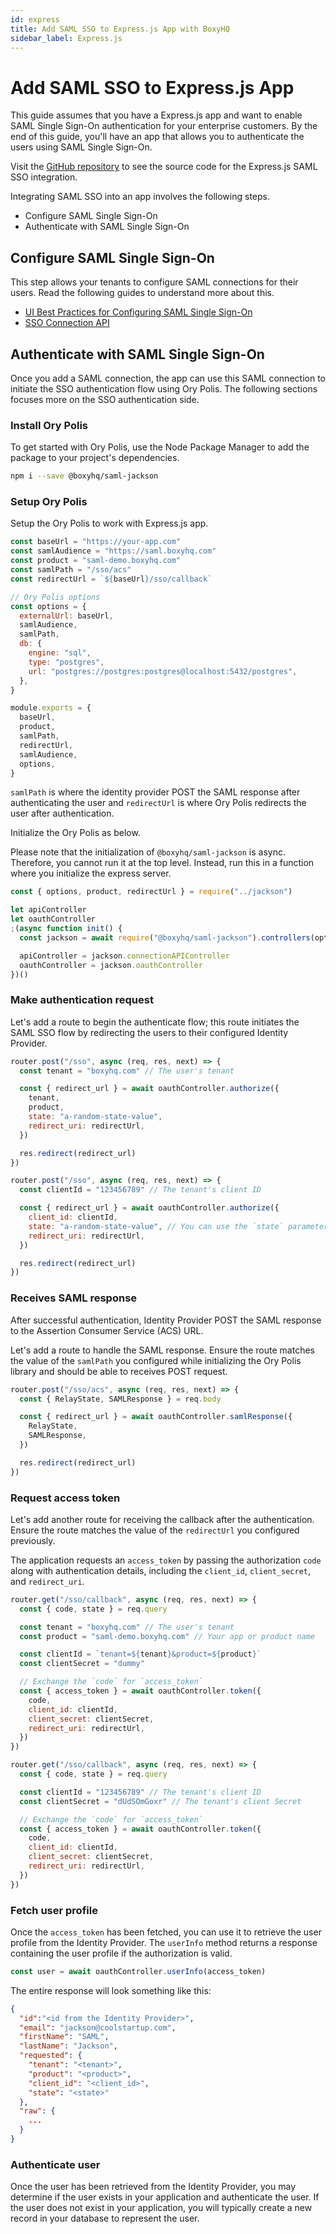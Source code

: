 ```yaml
---
id: express
title: Add SAML SSO to Express.js App with BoxyHQ
sidebar_label: Express.js
---
```



# Add SAML SSO to Express.js App

This guide assumes that you have a Express.js app and want to enable SAML Single Sign-On authentication for your enterprise
customers. By the end of this guide, you'll have an app that allows you to authenticate the users using SAML Single Sign-On.

Visit the [GitHub repository](https://github.com/ory/polis-examples/tree/main/apps/express) to see the source code for the
Express.js SAML SSO integration.

Integrating SAML SSO into an app involves the following steps.

- Configure SAML Single Sign-On
- Authenticate with SAML Single Sign-On

## Configure SAML Single Sign-On

This step allows your tenants to configure SAML connections for their users. Read the following guides to understand more about
this.

- [UI Best Practices for Configuring SAML Single Sign-On](../configuring-saml-sso.mdx)
- [SSO Connection API](../../sso-flow/index.mdx)

## Authenticate with SAML Single Sign-On

Once you add a SAML connection, the app can use this SAML connection to initiate the SSO authentication flow using Ory Polis. The
following sections focuses more on the SSO authentication side.

### Install Ory Polis

To get started with Ory Polis, use the Node Package Manager to add the package to your project's dependencies.

```bash
npm i --save @boxyhq/saml-jackson
```

### Setup Ory Polis

Setup the Ory Polis to work with Express.js app.

```js title="jackson.js"
const baseUrl = "https://your-app.com"
const samlAudience = "https://saml.boxyhq.com"
const product = "saml-demo.boxyhq.com"
const samlPath = "/sso/acs"
const redirectUrl = `${baseUrl}/sso/callback`

// Ory Polis options
const options = {
  externalUrl: baseUrl,
  samlAudience,
  samlPath,
  db: {
    engine: "sql",
    type: "postgres",
    url: "postgres://postgres:postgres@localhost:5432/postgres",
  },
}

module.exports = {
  baseUrl,
  product,
  samlPath,
  redirectUrl,
  samlAudience,
  options,
}
```

`samlPath` is where the identity provider POST the SAML response after authenticating the user and `redirectUrl` is where Ory
Polis redirects the user after authentication.

Initialize the Ory Polis as below.

Please note that the initialization of `@boxyhq/saml-jackson` is async. Therefore, you cannot run it at the top level. Instead,
run this in a function where you initialize the express server.

```js title="routes/index.js"
const { options, product, redirectUrl } = require("../jackson")

let apiController
let oauthController
;(async function init() {
  const jackson = await require("@boxyhq/saml-jackson").controllers(options)

  apiController = jackson.connectionAPIController
  oauthController = jackson.oauthController
})()
```

### Make authentication request

Let's add a route to begin the authenticate flow; this route initiates the SAML SSO flow by redirecting the users to their
configured Identity Provider.

<Tabs>
<TabItem value="01" label="With Tenant and Product" default>

```js title="/routes/index.js"
router.post("/sso", async (req, res, next) => {
  const tenant = "boxyhq.com" // The user's tenant

  const { redirect_url } = await oauthController.authorize({
    tenant,
    product,
    state: "a-random-state-value",
    redirect_uri: redirectUrl,
  })

  res.redirect(redirect_url)
})
```

</TabItem>

<TabItem value="02" label="With Client ID">

```js title="/routes/index.js"
router.post("/sso", async (req, res, next) => {
  const clientId = "123456789" // The tenant's client ID

  const { redirect_url } = await oauthController.authorize({
    client_id: clientId,
    state: "a-random-state-value", // You can use the `state` parameter to restore application state between redirects.
    redirect_uri: redirectUrl,
  })

  res.redirect(redirect_url)
})
```

</TabItem>
</Tabs>

### Receives SAML response

After successful authentication, Identity Provider POST the SAML response to the Assertion Consumer Service (ACS) URL.

Let's add a route to handle the SAML response. Ensure the route matches the value of the `samlPath` you configured while
initializing the Ory Polis library and should be able to receives POST request.

```js title="/routes/index.js"
router.post("/sso/acs", async (req, res, next) => {
  const { RelayState, SAMLResponse } = req.body

  const { redirect_url } = await oauthController.samlResponse({
    RelayState,
    SAMLResponse,
  })

  res.redirect(redirect_url)
})
```

### Request access token

Let's add another route for receiving the callback after the authentication. Ensure the route matches the value of the
`redirectUrl` you configured previously.

The application requests an `access_token` by passing the authorization `code` along with authentication details, including the
`client_id`, `client_secret`, and `redirect_uri`.

<Tabs>
<TabItem value="01" label="With Tenant and Product" default>

```js title="/routes/index.js"
router.get("/sso/callback", async (req, res, next) => {
  const { code, state } = req.query

  const tenant = "boxyhq.com" // The user's tenant
  const product = "saml-demo.boxyhq.com" // Your app or product name

  const clientId = `tenant=${tenant}&product=${product}`
  const clientSecret = "dummy"

  // Exchange the `code` for `access_token`
  const { access_token } = await oauthController.token({
    code,
    client_id: clientId,
    client_secret: clientSecret,
    redirect_uri: redirectUrl,
  })
})
```

</TabItem>

<TabItem value="02" label="With Client ID">

```js title="/routes/index.js"
router.get("/sso/callback", async (req, res, next) => {
  const { code, state } = req.query

  const clientId = "123456789" // The tenant's client ID
  const clientSecret = "dUdSOmGoxr" // The tenant's client Secret

  // Exchange the `code` for `access_token`
  const { access_token } = await oauthController.token({
    code,
    client_id: clientId,
    client_secret: clientSecret,
    redirect_uri: redirectUrl,
  })
})
```

</TabItem>
</Tabs>

### Fetch user profile

Once the `access_token` has been fetched, you can use it to retrieve the user profile from the Identity Provider. The `userInfo`
method returns a response containing the user profile if the authorization is valid.

```js
const user = await oauthController.userInfo(access_token)
```

The entire response will look something like this:

```json
{
  "id":"<id from the Identity Provider>",
  "email": "jackson@coolstartup.com",
  "firstName": "SAML",
  "lastName": "Jackson",
  "requested": {
    "tenant": "<tenant>",
    "product": "<product>",
    "client_id": "<client_id>",
    "state": "<state>"
  },
  "raw": {
    ...
  }
}
```

### Authenticate user

Once the user has been retrieved from the Identity Provider, you may determine if the user exists in your application and
authenticate the user. If the user does not exist in your application, you will typically create a new record in your database to
represent the user.
